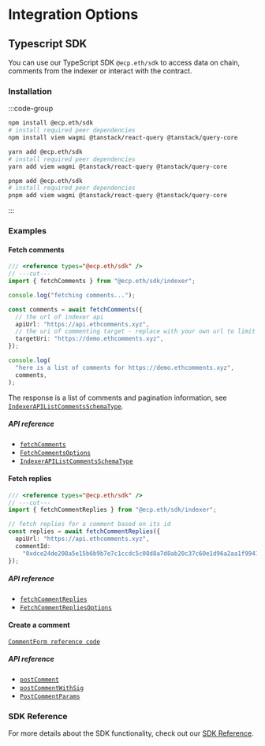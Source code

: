 # Integration Options

## Typescript SDK

You can use our TypeScript SDK `@ecp.eth/sdk` to access data on chain, comments from the indexer or interact with the contract.

### Installation

:::code-group

```bash [npm]
npm install @ecp.eth/sdk
# install required peer dependencies
npm install viem wagmi @tanstack/react-query @tanstack/query-core
```

```bash [yarn]
yarn add @ecp.eth/sdk
# install required peer dependencies
yarn add viem wagmi @tanstack/react-query @tanstack/query-core
```

```bash [pnpm]
pnpm add @ecp.eth/sdk
# install required peer dependencies
pnpm add viem wagmi @tanstack/react-query @tanstack/query-core
```

:::

### Examples

#### Fetch comments

```ts twoslash
/// <reference types="@ecp.eth/sdk" />
// ---cut---
import { fetchComments } from "@ecp.eth/sdk/indexer";

console.log("fetching comments...");

const comments = await fetchComments({
  // the url of indexer api
  apiUrl: "https://api.ethcomments.xyz",
  // the uri of commenting target - replace with your own url to limit comments to a specific page
  targetUri: "https://demo.ethcomments.xyz",
});

console.log(
  "here is a list of comments for https://demo.ethcomments.xyz",
  comments,
);
```

The response is a list of comments and pagination information, see [`IndexerAPIListCommentsSchemaType`](/sdk-reference/indexer/type-aliases/IndexerAPIListCommentsSchemaType).

##### API reference

- [`fetchComments`](/sdk-reference/indexer/functions/fetchComments)
- [`FetchCommentsOptions`](/sdk-reference/indexer/type-aliases/FetchCommentsOptions)
- [`IndexerAPIListCommentsSchemaType`](/sdk-reference/indexer/type-aliases/IndexerAPIListCommentsSchemaType)

#### Fetch replies

```ts twoslash
/// <reference types="@ecp.eth/sdk" />
// ---cut---
import { fetchCommentReplies } from "@ecp.eth/sdk/indexer";

// fetch replies for a comment based on its id
const replies = await fetchCommentReplies({
  apiUrl: "https://api.ethcomments.xyz",
  commentId:
    "0xdce24de208a5e15b6b9b7e7c1ccdc5c08d8a7d8ab20c37c60e1d96a2aa1f9941",
});
```

##### API reference

- [`fetchCommentReplies`](/sdk-reference/indexer/functions/fetchCommentReplies)
- [`FetchCommentRepliesOptions`](/sdk-reference/indexer/type-aliases/FetchCommentRepliesOptions)

#### Create a comment

[`CommentForm reference code`](https://github.com/ecp-eth/comments-monorepo/blob/feat/docs-fixes/apps/demo/src/components/comments/core/CommentForm.tsx#L183)

##### API reference
- [`postComment`](/sdk-reference/comments/variables/postComment)
- [`postCommentWithSig`](/sdk-reference/comments/variables/postCommentWithSig)
- [`PostCommentParams`](/sdk-reference/comments/type-aliases/PostCommentParams)

### SDK Reference

For more details about the SDK functionality, check out our [SDK Reference](/sdk-reference).

